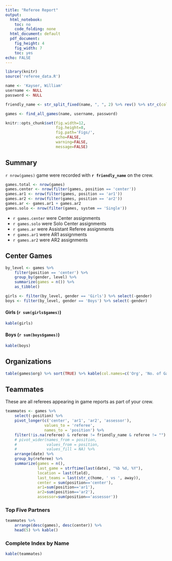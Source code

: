 ```yaml
---
title: "Referee Report"
output:
  html_notebook: 
    toc: no
    code_folding: none
  html_document: default
  pdf_document: 
    fig_height: 4
    fig_width: 7
    toc: yes
echo: FALSE
---
```


<style type="text/css">
.table {
    width: inherit;
    max-width: 100%;
    margin-bottom: 20px;
}
.math.display {
  font-size: 28px;
}
</style>


```r
library(knitr)
source('referee_data.R')

name <- 'Kayser, William'
username <- NULL
password <- NULL

friendly_name <- str_split_fixed(name, ", ", 2) %>% rev() %>% str_c(collapse=" ")

games <- find_all_games(name, username, password)

knitr::opts_chunk$set(fig.width=12, 
                      fig.height=8, 
                      fig.path='Figs/',
                      echo=FALSE, 
                      warning=FALSE, 
                      message=FALSE)

```

## Summary

`r nrow(games)` game were recorded with **`r friendly_name`** on the crew.

```r
games.total <- nrow(games)
games.center <- nrow(filter(games, position == 'center'))
games.ar1 <- nrow(filter(games, position == 'ar1'))
games.ar2 <- nrow(filter(games, position == 'ar2'))
games.ar <- games.ar1 + games.ar2
games.solo <- nrow(filter(games, system == 'Single'))

```

* `r games.center` were Center assignments
* `r games.solo` were Solo Center assignments
* `r games.ar` were Assistant Referee assignments
* `r games.ar1` were AR1 assignments
* `r games.ar2` were AR2 assignments

## Center Games

```r
by_level <- games %>% 
    filter(position == 'center') %>%
    group_by(gender, level) %>%
    summarize(games = n()) %>%
    as_tibble()
```

<style>
 div#boys {
    display: inline-block;
    margin: 4px;
 }
 div#girls {
    float: left;
    margin: 4px;
 }
</style>


```r
girls <- filter(by_level, gender == 'Girls') %>% select(-gender) 
boys <- filter(by_level, gender == 'Boys') %>% select(-gender) 
```

#### Girls (`r sum(girls$games)`){#girls}

```r
kable(girls)
```

#### Boys (`r sum(boys$games)`){#boys}

```r
kable(boys)
```

## Organizations

```r
table(games$org) %>% sort(TRUE) %>% kable(col.names=c('Org', 'No. of Games'))
```

## Teammates

These are all referees appearing in game reports as part of your crew.


```r

teammates <- games %>%
    select(-position) %>%
    pivot_longer(c('center', 'ar1', 'ar2', 'assessor'), 
                 values_to = 'referee', 
                 names_to = 'position') %>%
    filter(!is.na(referee) & referee != friendly_name & referee != "") %>%
    # pivot_wider(names_from = position,
    #             values_from = position,
    #             values_fill = NA) %>%
    arrange(date) %>%
    group_by(referee) %>%
    summarize(games = n(), 
              last_game = strftime(last(date), "%b %d, %Y"),
              location = last(field),
              last_teams = last(str_c(home, ' vs ', away)),
              center = sum(position=='center'),
              ar1=sum(position=='ar1'),
              ar2=sum(position=='ar2'),
              assessor=sum(position=='assessor'))

```

### Top Five Partners

```r

teammates %>% 
    arrange(desc(games), desc(center)) %>%
    head(5) %>% kable()
```

### Complete Index by Name

```r
kable(teammates)
```